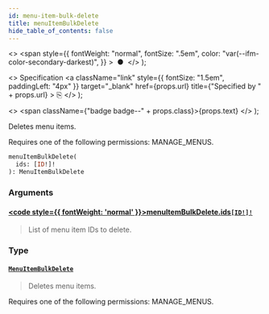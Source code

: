 ```yaml
---
id: menu-item-bulk-delete
title: menuItemBulkDelete
hide_table_of_contents: false
---
```


  <>
    <span
      style={{
        fontWeight: "normal",
        fontSize: ".5em",
        color: "var(--ifm-color-secondary-darkest)",
      }}
    >
      &nbsp;●&nbsp;
    </span>
  </>
);

  <>
    Specification
    <a
      className="link"
      style={{ fontSize: "1.5em", paddingLeft: "4px" }}
      target="\_blank"
      href={props.url}
      title={"Specified by " + props.url}
    >
      ⎘
    </a>
  </>
);

  <>
    <span className={"badge badge--" + props.class}>{props.text}</span>
  </>
);

Deletes menu items.

Requires one of the following permissions: MANAGE_MENUS.

```graphql
menuItemBulkDelete(
  ids: [ID!]!
): MenuItemBulkDelete
```

### Arguments

#### [<code style={{ fontWeight: 'normal' }}>menuItemBulkDelete.<b>ids</b></code>](#)<Bullet />[`[ID!]!`](../../../api-reference/miscellaneous/scalars/id) <Badge class="secondary" text="non-null"/> <Badge class="secondary" text="scalar"/> <Badge class="secondary" text="miscellaneous"/>

> List of menu item IDs to delete.

### Type

#### [`MenuItemBulkDelete`](../../../api-reference/miscellaneous/objects/menu-item-bulk-delete) <Badge class="secondary" text="object"/> <Badge class="secondary" text="miscellaneous"/>

> Deletes menu items.

Requires one of the following permissions: MANAGE_MENUS.

>
